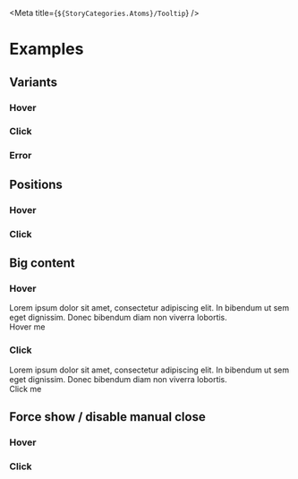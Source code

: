 
<Meta title={`${StoryCategories.Atoms}/Tooltip`} />

<TooltipDocs />

# Examples

## Variants

### Hover

<Canvas>
    <div class="flex justify-center items-center h-20">
        <p-tooltip popover="test">
            <span slot="content">Hover me</span>
        </p-tooltip>
    </div>
</Canvas>

### Click

<Canvas>
    <div class="flex justify-center items-center h-20">
        <p-tooltip variant="click" popover="test">
            <span slot="content">Click me</span>
        </p-tooltip>
    </div>
</Canvas>

### Error

<Canvas>
    <div class="flex justify-center items-center h-20">
        <p-tooltip variant="error" show={true} popover="I am not dismissable">
            <span slot="content">
                I have an error I have an error I have an error I have an error
                I have an error I have an error I have an error
            </span>
        </p-tooltip>
    </div>
</Canvas>

## Positions

### Hover

<Canvas>
    <div class="flex justify-center items-center h-20">
        <p-tooltip popover="test" placement="right">
            <span slot="content">Hover me (right)</span>
        </p-tooltip>
    </div>
</Canvas>

### Click

<Canvas>
    <div class="flex justify-center items-center h-20">
        <p-tooltip variant="click" popover="test" placement="left">
            <span slot="content">Click me (left)</span>
        </p-tooltip>
    </div>
</Canvas>

## Big content

### Hover

<Canvas>
    <div class="flex justify-center items-center h-20 pt-24">
        <p-tooltip>
            <div slot="popover">
                Lorem ipsum dolor sit amet, consectetur adipiscing elit. In
                bibendum ut sem eget dignissim. Donec bibendum diam non viverra
                lobortis.
            </div>
            <span slot="content">Hover me</span>
        </p-tooltip>
    </div>
</Canvas>

### Click

<Canvas>
    <div class="flex justify-center items-center h-20 pt-24">
        <p-tooltip variant="click">
            <div slot="popover">
                Lorem ipsum dolor sit amet, consectetur adipiscing elit. In
                bibendum ut sem eget dignissim. Donec bibendum diam non viverra
                lobortis.
            </div>
            <span slot="content">Click me</span>
        </p-tooltip>
    </div>
</Canvas>

## Force show / disable manual close

### Hover

<Canvas>
    <div class="flex justify-center items-center h-20">
        <p-tooltip popover="You can't hide me" show>
            <span slot="content">Hover me</span>
        </p-tooltip>
    </div>
</Canvas>

### Click

<Canvas>
    <div class="flex justify-center items-center h-20">
        <p-tooltip
            variant="click"
            popover="You can't hide me"
            can-manually-close={false}
            show
        >
            <span slot="content">Click me</span>
        </p-tooltip>
    </div>
</Canvas>
